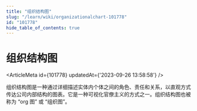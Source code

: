 ```yaml
---
title: "组织结构图"
slug: "/learn/wiki/organizationalchart-101778"
id: "101778"
hide_table_of_contents: true
---
```



# 组织结构图

<ArticleMeta id={101778} updatedAt={'2023-09-26 13:58:58'} />
<div className='border-solid border-b border-t-0 my-4 border-[var(--ifm-color-gray-300)]' />

组织结构图是一种通过详细描述实体内个体之间的角色、责任和关系，以直观方式传达公司内部结构的图表。它是一种可视化官僚主义的方式之一。组织结构图也被称为 “org 图” 或 “组织图”。
